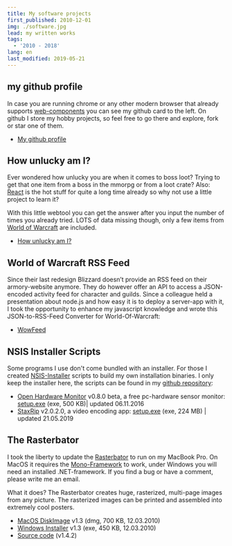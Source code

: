 ```yaml
---
title: My software projects
first_published: 2010-12-01
img: ./software.jpg
lead: my written works
tags:
  - '2010 - 2018'
lang: en
last_modified: 2019-05-21
---
```


## my github profile

<github-card class="figure--github" user="rejas"></github-card>

In case you are running chrome or any other modern browser that already supports
[web-components](https://caniuse.com/#search=web%20component) you can see my github card to the left. On github I store
my hobby projects, so feel free to go there and explore, fork or star one of them.

- [My github profile](https://github.com/rejas)

## How unlucky am I?

Ever wondered how unlucky you are when it comes to boss loot? Trying to get that one item from a boss in the mmorpg or
from a loot crate? Also: [React](https://reactjs.org/) is the hot stuff for quite a long time already so why not use a
little project to learn it?

With this little webtool you can get the answer after you input the number of times you already tried. LOTS of data
missing though, only a few items from [World of Warcraft](https://www.worldofwarcraft.com/) are included.

- [How unlucky am I?](https://howunluckyami.com)

## World of Warcraft RSS Feed

Since their last redesign Blizzard doesn’t provide an RSS feed on their armory-website anymore. They do however offer an
API to access a JSON-encoded activity feed for character and guilds. Since a colleague held a presentation about node.js
and how easy it is to deploy a server-app with it, I took the opportunity to enhance my javascript knowledge and wrote
this JSON-to-RSS-Feed Converter for World-Of-Warcraft:

<WowFeed />

- [WowFeed](https://wowfeed.herokuapp.com)

## NSIS Installer Scripts

Some programs I use don't come bundled with an installer. For those I created
[NSIS-Installer](https://nsis.sourceforge.io/Main_Page) scripts to build my own installation binaries. I only keep the
installer here, the scripts can be found in my [github repository](https://github.com/rejas/nsis):

- [Open Hardware Monitor](https://openhardwaremonitor.org) v0.8.0 beta, a free pc-hardware sensor monitor:
  [setup.exe](https://www.dropbox.com/s/wipwpubl1iq79n2/Open%20Hardware%20Monitor%20v0.8.0%20beta%20setup.exe?dl=0)
  (exe, 500 KB)| updated 06.11.2016
- [StaxRip](https://github.com/staxrip/staxrip) v2.0.2.0, a video encoding app:
  [setup.exe](https://www.dropbox.com/s/b7qlb8tpwfl22xy/StaxRip%20v2.0.2.0%20setup.exe?dl=0) (exe, 224 MB) | updated
  21.05.2019

## The Rasterbator

I took the liberty to update the [Rasterbator](https://arje.net/rasterbator) to run on my MacBook Pro. On MacOS it
requires the [Mono-Framework](http://go-mono.com/) to work, under Windows you will need an installed .NET-framework. If
you find a bug or have a comment, please write me an email.

What it does? The Rasterbator creates huge, rasterized, multi-page images from any picture. The rasterized images can be
printed and assembled into extremely cool posters.

- [MacOS DiskImage](https://www.dropbox.com/s/3afekztizu6nfjv/The%20Rasterbator%20v1.3.dmg?dl=0) v1.3 (dmg, 700 KB,
  12.03.2010)
- [Windows Installer](https://www.dropbox.com/s/q79xtkt7g1h9b13/The%20Rasterbator%20v1.3%20setup.exe?dl=0) v1.3 (exe,
  450 KB, 12.03.2010)
- [Source code](https://github.com/rejas/rasterbator) (v1.4.2)
